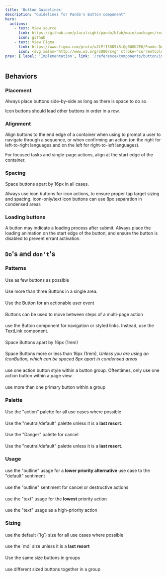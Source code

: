 ```yaml
---
title: 'Button Guidelines'
description: "Guidelines for Pando's Button component"
hero:
  actions:
    - text: View source
      link: https://github.com/pluralsight/pando/blob/main/packages/react/src/components/Button.tsx
      icon: github
    - text: View Figma
      link: https://www.figma.com/proto/uJtPfI38D9i8iQg0UGK2E0/Pando-Design-Guidelines?node-id=6-5342&starting-point-node-id=6%3A11626
      icon: <svg xmlns="http://www.w3.org/2000/svg" stroke='currentColor' fill='currentColor' xmlns:xlink="http://www.w3.org/1999/xlink" width='24' height='24' viewBox="0 0 24 24" role="img"><path fill-rule="evenodd" clip-rule="evenodd" d="M4.25 5.5C4.25 3.15279 6.15279 1.25 8.5 1.25H15.5C17.8472 1.25 19.75 3.15279 19.75 5.5C19.75 6.95165 19.0222 8.23331 17.9116 9C19.0222 9.7667 19.75 11.0484 19.75 12.5C19.75 14.8472 17.8472 16.75 15.5 16.75C14.4512 16.75 13.4912 16.3701 12.75 15.7405V19.5C12.75 21.8472 10.8472 23.75 8.5 23.75C6.15279 23.75 4.25 21.8472 4.25 19.5C4.25 18.0484 4.97779 16.7667 6.0884 16C4.97779 15.2333 4.25 13.9516 4.25 12.5C4.25 11.0484 4.97779 9.7667 6.0884 9C4.97779 8.2333 4.25 6.95164 4.25 5.5ZM8.5 15.25H11.25V9.75H8.5C6.98122 9.75 5.75 10.9812 5.75 12.5C5.75 14.0188 6.98122 15.25 8.5 15.25ZM11.25 16.75H8.5C6.98122 16.75 5.75 17.9812 5.75 19.5C5.75 21.0188 6.98122 22.25 8.5 22.25C10.0188 22.25 11.25 21.0188 11.25 19.5V16.75ZM18.25 5.5C18.25 7.01878 17.0188 8.25 15.5 8.25H12.75V2.75H15.5C17.0188 2.75 18.25 3.98122 18.25 5.5ZM15.5 9.75C13.9812 9.75 12.75 10.9812 12.75 12.5C12.75 14.0188 13.9812 15.25 15.5 15.25C17.0188 15.25 18.25 14.0188 18.25 12.5C18.25 10.9812 17.0188 9.75 15.5 9.75ZM8.5 8.25H11.25V2.75H8.5C6.98122 2.75 5.75 3.98122 5.75 5.5C5.75 7.01878 6.98122 8.25 8.5 8.25Z" /></svg>
prev: { label: 'Implementation', link: '/reference/components/button/implementation' }
---
```




<ComponentNav links={buttonLinks} active="Guidelines" />

## Behaviors

### Placement

<div class={exampleBorder}>
  <p>Always place buttons side-by-side as long as there is space to do so.</p>
  <LiveButton componentString={examples.liveButtonExample} />
</div>

<div class={exampleBorder}>
  <p>Icon buttons should lead other buttons in order in a row.</p>
  <LiveIconButton componentString={examples.liveIconButtonExample} />
</div>

### Alignment

<div class={exampleBorder}>
  <p>Align buttons to the end edge of a container when using to prompt a user to navigate through a sequence, or when confirming an action (on the right for left-to-right languages and on the left for right-to-left languages).</p>
  <LiveButton componentString={examples.liveAlignmentExample} />
</div>

<div class={exampleBorder}>
  <p>For focused tasks and single-page actions, align at the start edge of the container.</p>
  <LiveForm componentString={examples.liveFocusedTaskExample} />
</div>

### Spacing

<div class={exampleBorder}>
  <p>Space buttons apart by 16px in all cases.</p>
  <LiveButton componentString={examples.liveButtonSpacingExample} />
</div>

<div class={exampleBorder}>
  <p>
    Always use icon buttons for icon actions, to ensure proper tap target sizing and spacing. <span class={css({ color: 'warning.text.200' })}>icon-only/text</span> icon buttons can use 8px separation in condensed areas
  </p>
  <LiveIconButton componentString={examples.liveIconButtonSpacingExample} />
</div>

### Loading buttons

<div class={exampleBorder}>
  <p>A button may indicate a loading process after submit. Always place the loading animation on the start edge of the button, and ensure the button is disabled to prevent errant activation.</p>
  <LiveButton componentString={examples.liveLoadingButtonExample} />
</div>

## `Do`'s and `don't`'s

### Patterns

<div class={exampleBorder}>
  <h4>
    <DoHeader />
  </h4>
  <p>Use as few buttons as possible</p>
  <LiveButton componentString={examples.liveButtonExample} />
  <h4>
    <DontHeader />
  </h4>
  <p>Use more than three Buttons in a single area.</p>
  <LiveButton componentString={examples.liveFourBtnExample} />
</div>

<div class={exampleBorder}>
  <h4>
    <DoHeader />
  </h4>
  <p>Use the Button for an actionable user event</p>
  <LiveButton componentString={examples.liveSubmitExample} />
  <h4>
    <CautionHeader />
  </h4>
  <p>Buttons can be used to move between steps of a multi-page action</p>
  <LiveButton componentString={examples.liveActionCautionExample} />
  <h4>
    <DontHeader />
  </h4>
  <p>use the Button component for navigation or styled links. Instead, use the TextLink component.</p>
  <LiveButton componentString={examples.liveNavBtnExample} />
</div>

<div class={exampleBorder}>
  <h4>
    <DoHeader />
  </h4>
  <p>Space Buttons apart by 16px (1rem)</p>
  <LiveButton componentString={examples.liveButtonExample} />
  <h4>
    <DontHeader />
  </h4>
  <p>
    Space Buttons more or less than 16px (1rem), <em>Unless you are using an IconButton, which can be spaced 8px apart in condensed areas</em>
  </p>
  <LiveButton componentString={examples.liveWrongSpacingExample} />
</div>

<div class={exampleBorder}>
  <h4>
    <DoHeader />
  </h4>
  <p>use one action button style within a button group. Oftentimes, only use one action button within a page view.</p>
  <LiveButton componentString={examples.liveButtonExample} />
  <h4>
    <DontHeader />
  </h4>
  <p>use more than one primary button within a group</p>
  <LiveIconButton componentString={examples.liveSingleActionWrongExample} />
</div>

### Palette

<div class={exampleBorder}>
  <h4>
    <DoHeader />
  </h4>
  <p>Use the "action" palette for all use cases where possible</p>
  <LiveButton componentString={examples.liveActionExample} />
  <h4>
    <DontHeader />
  </h4>
  <p>
    Use the "neutral/default" palette unless it is a <strong>last resort</strong>.
  </p>
  <LiveButton componentString={examples.liveActionWrongExample} />
</div>

<div class={exampleBorder}>
  <h4>
    <DoHeader />
  </h4>
  <p>Use the "Danger" palette for cancel</p>
  <LiveButton componentString={examples.liveDangerExample} />
  <h4>
    <DontHeader />
  </h4>
  <p>
    Use the "neutral/default" palette unless it is a <strong>last resort</strong>.
  </p>
  <LiveButton componentString={examples.liveDangerWrongExample} />
</div>

### Usage

<div class={exampleBorder}>
  <h4>
    <DoHeader />
  </h4>
  <p>
    use the "outline" usage for a <strong>lower priority alternative</strong> use case to the "default" sentiment
  </p>
  <LiveButton componentString={examples.liveOutlineExample} />
  <h4>
    <DontHeader />
  </h4>
  <p>use the "outline" sentiment for cancel or destructive actions</p>
  <LiveButton componentString={examples.liveOutlineWrongExample} />
</div>

<div class={exampleBorder}>
  <h4>
    <DoHeader />
  </h4>
  <p>
    use the "text" usage for the <strong>lowest</strong> priority action
  </p>
  <LiveButton componentString={examples.liveTextExample} />
  <h4>
    <DontHeader />
  </h4>
  <p>use the "text" usage as a high-priority action</p>
  <LiveButton componentString={examples.liveTextWrongExample} />
</div>

### Sizing

<div class={exampleBorder}>
  <h4>
    <DoHeader />
  </h4>
  <p>use the default (`lg`) size for all use cases where possible</p>
  <LiveButton componentString={examples.liveLgExample} />
  <h4>
    <DontHeader />
  </h4>
  <p>
    use the `md` size unless it is a <strong>last resort</strong>
  </p>
  <LiveButton componentString={examples.liveMdExample} />
</div>

<div class={exampleBorder}>
  <h4>
    <DoHeader />
  </h4>
  <p>Use the same size buttons in groups</p>
  <LiveButton componentString={examples.liveButtonExample} />
  <h4>
    <DontHeader />
  </h4>
  <p>use different sized buttons together in a group</p>
  <LiveButton componentString={examples.liveSizeWrongExample} />
</div>
